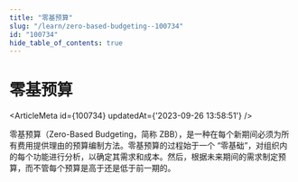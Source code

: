```yaml
---
title: "零基预算"
slug: "/learn/zero-based-budgeting--100734"
id: "100734"
hide_table_of_contents: true
---
```



# 零基预算

<ArticleMeta id={100734} updatedAt={'2023-09-26 13:58:51'} />
<div className='border-solid border-b border-t-0 my-4 border-[var(--ifm-color-gray-300)]' />

零基预算（Zero-Based Budgeting，简称 ZBB），是一种在每个新期间必须为所有费用提供理由的预算编制方法。零基预算的过程始于一个 “零基础”，对组织内的每个功能进行分析，以确定其需求和成本。然后，根据未来期间的需求制定预算，而不管每个预算是高于还是低于前一期的。
